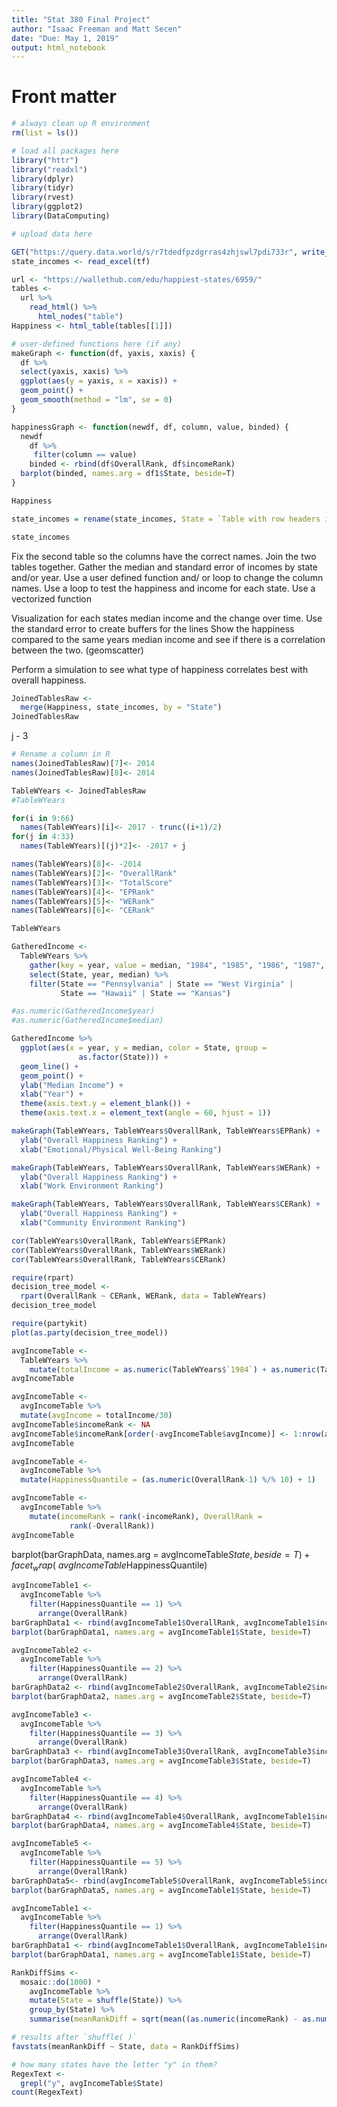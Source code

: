 ```yaml
---
title: "Stat 380 Final Project"
author: "Isaac Freeman and Matt Secen"
date: "Due: May 1, 2019"
output: html_notebook
---
```


# Front matter

```r
# always clean up R environment
rm(list = ls())

# load all packages here
library("httr")
library("readxl")
library(dplyr)
library(tidyr)
library(rvest)
library(ggplot2)
library(DataComputing)

# upload data here

GET("https://query.data.world/s/r7tdedfpzdgrras4zhjswl7pdi733r", write_disk(tf <- tempfile(fileext = ".xlsx")))
state_incomes <- read_excel(tf)

url <- "https://wallethub.com/edu/happiest-states/6959/" 
tables <- 
  url %>%
    read_html() %>% 
      html_nodes("table")
Happiness <- html_table(tables[[1]])

# user-defined functions here (if any)
makeGraph <- function(df, yaxis, xaxis) {
  df %>%
  select(yaxis, xaxis) %>%
  ggplot(aes(y = yaxis, x = xaxis)) + 
  geom_point() + 
  geom_smooth(method = "lm", se = 0)
}

happinessGraph <- function(newdf, df, column, value, binded) {
  newdf
    df %>%
     filter(column == value)
    binded <- rbind(df$OverallRank, df$incomeRank)
  barplot(binded, names.arg = df1$State, beside=T)
}
```

```r
Happiness
```

```r
state_incomes = rename(state_incomes, State = `Table with row headers in column A and column headers in rows 4 and 5`)
```

```r
state_incomes
```

Fix the second table so the columns have the correct names.
Join the two tables together. Gather the median and standard error of incomes by state and/or year.
Use a user defined function and/ or loop to change the column names.
Use a loop to test the happiness and income for each state.
Use a vectorized function

Visualization for each states median income and the change over time.
Use the standard error to create buffers for the lines
Show the happiness compared to the same years median income and see if there is a correlation between the two. (geomscatter)

Perform a simulation to see what type of happiness correlates best with overall happiness.

```r
JoinedTablesRaw <-
  merge(Happiness, state_incomes, by = "State")
JoinedTablesRaw
```
  
  j - 3
```r
# Rename a column in R
names(JoinedTablesRaw)[7]<- 2014
names(JoinedTablesRaw)[8]<- 2014

TableWYears <- JoinedTablesRaw
#TableWYears

for(i in 9:66)
  names(TableWYears)[i]<- 2017 - trunc((i+1)/2)
for(j in 4:33)
  names(TableWYears)[(j)*2]<- -2017 + j

names(TableWYears)[8]<- -2014
names(TableWYears)[2]<- "OverallRank"
names(TableWYears)[3]<- "TotalScore"
names(TableWYears)[4]<- "EPRank"
names(TableWYears)[5]<- "WERank"
names(TableWYears)[6]<- "CERank"

TableWYears
```

```r
GatheredIncome <-
  TableWYears %>% 
    gather(key = year, value = median, "1984", "1985", "1986", "1987", "1988", "1989", "1990", "1991", "1992", "1993", "1994", "1995", "1996", "1997", "1998", "1999", "2000", "2001", "2002", "2003", "2004", "2005", "2006", "2007", "2008", "2009", "2010", "2011", "2012", "2014") %>%
    select(State, year, median) %>%
    filter(State == "Pennsylvania" | State == "West Virginia" | 
           State == "Hawaii" | State == "Kansas")

#as.numeric(GatheredIncome$year)
#as.numeric(GatheredIncome$median)

GatheredIncome %>%
  ggplot(aes(x = year, y = median, color = State, group = 
               as.factor(State))) + 
  geom_line() + 
  geom_point() + 
  ylab("Median Income") + 
  xlab("Year") + 
  theme(axis.text.y = element_blank()) +
  theme(axis.text.x = element_text(angle = 60, hjust = 1)) 
```

```r

makeGraph(TableWYears, TableWYears$OverallRank, TableWYears$EPRank) +
  ylab("Overall Happiness Ranking") + 
  xlab("Emotional/Physical Well-Being Ranking")

makeGraph(TableWYears, TableWYears$OverallRank, TableWYears$WERank) +
  ylab("Overall Happiness Ranking") + 
  xlab("Work Environment Ranking")

makeGraph(TableWYears, TableWYears$OverallRank, TableWYears$CERank) +
  ylab("Overall Happiness Ranking") + 
  xlab("Community Environment Ranking")

cor(TableWYears$OverallRank, TableWYears$EPRank)
cor(TableWYears$OverallRank, TableWYears$WERank)
cor(TableWYears$OverallRank, TableWYears$CERank)
```


```r
require(rpart)
decision_tree_model <-
  rpart(OverallRank ~ CERank, WERank, data = TableWYears)
decision_tree_model
```

```r
require(partykit)
plot(as.party(decision_tree_model))
```

```r
avgIncomeTable <-
  TableWYears %>%
    mutate(totalIncome = as.numeric(TableWYears$`1984`) + as.numeric(TableWYears$`1985`) + as.numeric(TableWYears$`1986`) + as.numeric(TableWYears$`1987`) + as.numeric(TableWYears$`1988`) + as.numeric(TableWYears$`1989`) + as.numeric(TableWYears$`1990`) + as.numeric(TableWYears$`1991`) + as.numeric(TableWYears$`1992`) + as.numeric(TableWYears$`1993`) + as.numeric(TableWYears$`1994`) + as.numeric(TableWYears$`1995`) + as.numeric(TableWYears$`1996`) + as.numeric(TableWYears$`1997`) + as.numeric(TableWYears$`1998`) + as.numeric(TableWYears$`1999`) + as.numeric(TableWYears$`2000`) + as.numeric(TableWYears$`2001`) + as.numeric(TableWYears$`2002`) + as.numeric(TableWYears$`2003`) + as.numeric(TableWYears$`2004`) + as.numeric(TableWYears$`2005`) + as.numeric(TableWYears$`2006`) + as.numeric(TableWYears$`2007`) + as.numeric(TableWYears$`2008`) + as.numeric(TableWYears$`2009`) + as.numeric(TableWYears$`2010`) + as.numeric(TableWYears$`2011`) + as.numeric(TableWYears$`2012`) + as.numeric(TableWYears$`2014`))
avgIncomeTable  
```

```r
avgIncomeTable <-
  avgIncomeTable %>%
  mutate(avgIncome = totalIncome/30)
avgIncomeTable$incomeRank <- NA
avgIncomeTable$incomeRank[order(-avgIncomeTable$avgIncome)] <- 1:nrow(avgIncomeTable)
avgIncomeTable
```


```r
avgIncomeTable <-
  avgIncomeTable %>%
  mutate(HappinessQuantile = (as.numeric(OverallRank-1) %/% 10) + 1)

avgIncomeTable <-
  avgIncomeTable %>%
    mutate(incomeRank = rank(-incomeRank), OverallRank = 
             rank(-OverallRank))
avgIncomeTable
```
barplot(barGraphData, names.arg = avgIncomeTable$State, beside=T) +
  facet_wrap(~ avgIncomeTable$HappinessQuantile)
  
```r
avgIncomeTable1 <-
  avgIncomeTable %>%
    filter(HappinessQuantile == 1) %>%
      arrange(OverallRank)
barGraphData1 <- rbind(avgIncomeTable1$OverallRank, avgIncomeTable1$incomeRank)
barplot(barGraphData1, names.arg = avgIncomeTable1$State, beside=T)

avgIncomeTable2 <-
  avgIncomeTable %>%
    filter(HappinessQuantile == 2) %>%
      arrange(OverallRank)
barGraphData2 <- rbind(avgIncomeTable2$OverallRank, avgIncomeTable2$incomeRank)
barplot(barGraphData2, names.arg = avgIncomeTable2$State, beside=T)

avgIncomeTable3 <-
  avgIncomeTable %>%
    filter(HappinessQuantile == 3) %>%
      arrange(OverallRank)
barGraphData3 <- rbind(avgIncomeTable3$OverallRank, avgIncomeTable3$incomeRank)
barplot(barGraphData3, names.arg = avgIncomeTable3$State, beside=T)

avgIncomeTable4 <-
  avgIncomeTable %>%
    filter(HappinessQuantile == 4) %>%
      arrange(OverallRank)
barGraphData4 <- rbind(avgIncomeTable4$OverallRank, avgIncomeTable1$incomeRank)
barplot(barGraphData4, names.arg = avgIncomeTable4$State, beside=T)

avgIncomeTable5 <-
  avgIncomeTable %>%
    filter(HappinessQuantile == 5) %>%
      arrange(OverallRank)
barGraphData5<- rbind(avgIncomeTable5$OverallRank, avgIncomeTable5$incomeRank)
barplot(barGraphData5, names.arg = avgIncomeTable1$State, beside=T)
```

```r
avgIncomeTable1 <-
  avgIncomeTable %>%
    filter(HappinessQuantile == 1) %>%
      arrange(OverallRank)
barGraphData1 <- rbind(avgIncomeTable1$OverallRank, avgIncomeTable1$incomeRank)
barplot(barGraphData1, names.arg = avgIncomeTable1$State, beside=T)


```

```r
RankDiffSims <- 
  mosaic::do(1000) * 
    avgIncomeTable %>%
    mutate(State = shuffle(State)) %>%
    group_by(State) %>%
    summarise(meanRankDiff = sqrt(mean((as.numeric(incomeRank) - as.numeric(OverallRank))**2, na.rm = TRUE)))

# results after `shuffle( )`
favstats(meanRankDiff ~ State, data = RankDiffSims)
```

```r
# how many states have the letter "y" in them?
RegexText <-
  grepl("y", avgIncomeTable$State)
count(RegexText)
```




